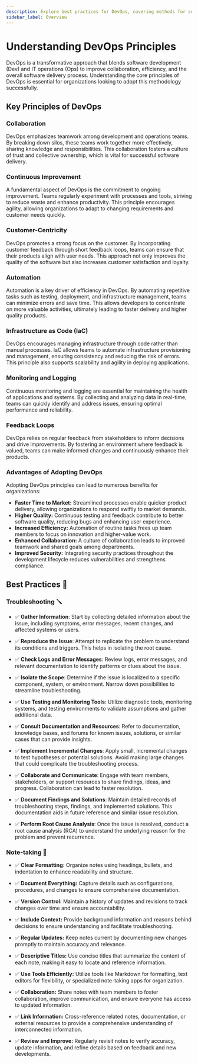 ```yaml
---
description: Explore best practices for DevOps, covering methods for software development (Dev) and IT operations (Ops).
sidebar_label: Overview
---
```






# Understanding DevOps Principles

<KitiplexLogo  className="logoBadge" />


DevOps is a transformative approach that blends software development (Dev) and IT operations (Ops) to improve collaboration, efficiency, and the overall software delivery process. Understanding the core principles of DevOps is essential for organizations looking to adopt this methodology successfully.

## Key Principles of DevOps

### Collaboration
DevOps emphasizes teamwork among development and operations teams. By breaking down silos, these teams work together more effectively, sharing knowledge and responsibilities. This collaboration fosters a culture of trust and collective ownership, which is vital for successful software delivery.

### Continuous Improvement
A fundamental aspect of DevOps is the commitment to ongoing improvement. Teams regularly experiment with processes and tools, striving to reduce waste and enhance productivity. This principle encourages agility, allowing organizations to adapt to changing requirements and customer needs quickly.

### Customer-Centricity
DevOps promotes a strong focus on the customer. By incorporating customer feedback through short feedback loops, teams can ensure that their products align with user needs. This approach not only improves the quality of the software but also increases customer satisfaction and loyalty.

### Automation
Automation is a key driver of efficiency in DevOps. By automating repetitive tasks such as testing, deployment, and infrastructure management, teams can minimize errors and save time. This allows developers to concentrate on more valuable activities, ultimately leading to faster delivery and higher quality products.

### Infrastructure as Code (IaC)
DevOps encourages managing infrastructure through code rather than manual processes. IaC allows teams to automate infrastructure provisioning and management, ensuring consistency and reducing the risk of errors. This principle also supports scalability and agility in deploying applications.

### Monitoring and Logging
Continuous monitoring and logging are essential for maintaining the health of applications and systems. By collecting and analyzing data in real-time, teams can quickly identify and address issues, ensuring optimal performance and reliability.

### Feedback Loops
DevOps relies on regular feedback from stakeholders to inform decisions and drive improvements. By fostering an environment where feedback is valued, teams can make informed changes and continuously enhance their products.

### Advantages of Adopting DevOps

Adopting DevOps principles can lead to numerous benefits for organizations:

- **Faster Time to Market:** Streamlined processes enable quicker product delivery, allowing organizations to respond swiftly to market demands.
- **Higher Quality:** Continuous testing and feedback contribute to better software quality, reducing bugs and enhancing user experience.
- **Increased Efficiency:** Automation of routine tasks frees up team members to focus on innovation and higher-value work.
- **Enhanced Collaboration:** A culture of collaboration leads to improved teamwork and shared goals among departments.
- **Improved Security:** Integrating security practices throughout the development lifecycle reduces vulnerabilities and strengthens compliance.

<!-- :::tip
Understanding and implementing DevOps principles is crucial for organizations looking to thrive in today's competitive environment. By emphasizing collaboration, continuous improvement, customer-centricity, automation, and more, DevOps transforms the software development and delivery process. Embracing these principles can lead to better products, satisfied customers, and a more agile organization overall.
:::  -->



<!-- ## Motivation

1. **Knowledge Retention**: Tech notes document resolutions to specific issues, creating a repository of solutions that help support teams resolve similar problems quickly without redundant troubleshooting.

2. **Efficient Troubleshooting**: They enable technicians to refer to past incidents and solutions, speeding up the resolution of recurring or complex issues and minimizing downtime.

3. **Consistency and Reliability**: By documenting standard procedures and best practices, tech notes ensure consistent service delivery across support interactions, building user trust and satisfaction.

4. **Training and Onboarding**: They serve as structured learning materials for new team members, facilitating quicker onboarding and continuous learning.

5. **Continuous Improvement**: Updated tech notes reflect evolving technologies and feedback, supporting ongoing improvement in support capabilities. -->



<!-- <BrowserWindow > -->

##  Best Practices 🥇

### Troubleshooting 🪛

- ✅  **Gather Information**: Start by collecting detailed information about the issue, including symptoms, error messages, recent changes, and affected systems or users.

- ✅  **Reproduce the Issue**: Attempt to replicate the problem to understand its conditions and triggers. This helps in isolating the root cause.

- ✅  **Check Logs and Error Messages**: Review logs, error messages, and relevant documentation to identify patterns or clues about the issue.

- ✅  **Isolate the Scope**: Determine if the issue is localized to a specific component, system, or environment. Narrow down possibilities to streamline troubleshooting.

- ✅  **Use Testing and Monitoring Tools**: Utilize diagnostic tools, monitoring systems, and testing environments to validate assumptions and gather additional data.

- ✅  **Consult Documentation and Resources**: Refer to documentation, knowledge bases, and forums for known issues, solutions, or similar cases that can provide insights.

- ✅  **Implement Incremental Changes**: Apply small, incremental changes to test hypotheses or potential solutions. Avoid making large changes that could complicate the troubleshooting process.

- ✅  **Collaborate and Communicate**: Engage with team members, stakeholders, or support resources to share findings, ideas, and progress. Collaboration can lead to faster resolution.

- ✅  **Document Findings and Solutions**: Maintain detailed records of troubleshooting steps, findings, and implemented solutions. This documentation aids in future reference and similar issue resolution.

- ✅  **Perform Root Cause Analysis**: Once the issue is resolved, conduct a root cause analysis (RCA) to understand the underlying reason for the problem and prevent recurrence.


### Note-taking 📝

- ✅ **Clear Formatting:** Organize notes using headings, bullets, and indentation to enhance readability and structure.

- ✅ **Document Everything:** Capture details such as configurations, procedures, and changes to ensure comprehensive documentation.

- ✅ **Version Control:** Maintain a history of updates and revisions to track changes over time and ensure accountability.

- ✅ **Include Context:** Provide background information and reasons behind decisions to ensure understanding and facilitate troubleshooting.

- ✅ **Regular Updates:** Keep notes current by documenting new changes promptly to maintain accuracy and relevance.

- ✅ **Descriptive Titles:** Use concise titles that summarize the content of each note, making it easy to locate and reference information.

- ✅ **Use Tools Efficiently:** Utilize tools like Markdown for formatting, text editors for flexibility, or specialized note-taking apps for organization.

- ✅ **Collaboration:** Share notes with team members to foster collaboration, improve communication, and ensure everyone has access to updated information.

- ✅ **Link Information:** Cross-reference related notes, documentation, or external resources to provide a comprehensive understanding of interconnected information.

- ✅ **Review and Improve:** Regularly revisit notes to verify accuracy, update information, and refine details based on feedback and new developments.




<!-- - ✅ **Clarity and Simplicity**: Use plain language and avoid technical jargon.
  
- ✅ **Structured Format**: Organize notes into sections like problem description, steps taken, solution implemented, and follow-up actions.

- ✅ **Visual Aids**: Include screenshots or diagrams to clarify complex procedures.

- ✅ **Regular Updates**: Ensure notes are current and relevant with ongoing updates and revisions. -->





<!-- </BrowserWindow> -->

